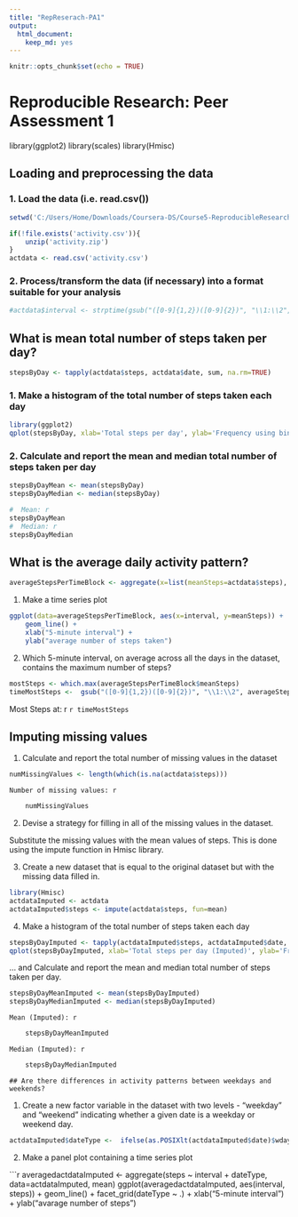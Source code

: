 ---
title: "RepReserach-PA1"
output: 
  html_document: 
    keep_md: yes
---

```{r setup, include=FALSE}
knitr::opts_chunk$set(echo = TRUE)
```

# Reproducible Research: Peer Assessment 1

library(ggplot2)
library(scales)
library(Hmisc)

## Loading and preprocessing the data
### 1. Load the data (i.e. read.csv())

```{r load data, echo=TRUE}
setwd('C:/Users/Home/Downloads/Coursera-DS/Course5-ReproducibleResearch/Lesson2')

if(!file.exists('activity.csv')){
    unzip('activity.zip')
}
actdata <- read.csv('activity.csv')
```

### 2. Process/transform the data (if necessary) into a format suitable for your analysis

```{r optional transform, echo=TRUE}
#actdata$interval <- strptime(gsub("([0-9]{1,2})([0-9]{2})", "\\1:\\2", actdata$interval), format='%H:%M')
```

## What is mean total number of steps taken per day?


```{r steps, echo=TRUE}
stepsByDay <- tapply(actdata$steps, actdata$date, sum, na.rm=TRUE)
```

### 1. Make a histogram of the total number of steps taken each day

```{r plotsteps, echo=TRUE}
library(ggplot2)
qplot(stepsByDay, xlab='Total steps per day', ylab='Frequency using binwith 500', binwidth=500)
```

### 2. Calculate and report the mean and median total number of steps taken per day

```{r mean median, echo=TRUE}
stepsByDayMean <- mean(stepsByDay)
stepsByDayMedian <- median(stepsByDay)

#  Mean: r 
stepsByDayMean
#  Median: r 
stepsByDayMedian
```

## What is the average daily activity pattern?

```{r meansteps, echo=TRUE}
averageStepsPerTimeBlock <- aggregate(x=list(meanSteps=actdata$steps), by=list(interval=actdata$interval), FUN=mean, na.rm=TRUE)
```

1. Make a time series plot

```{r meansteps plot, echo=TRUE}
ggplot(data=averageStepsPerTimeBlock, aes(x=interval, y=meanSteps)) +
    geom_line() +
    xlab("5-minute interval") +
    ylab("average number of steps taken") 
```

2. Which 5-minute interval, on average across all the days in the dataset, contains the maximum number of steps?

```{r max steps, echo=TRUE}
mostSteps <- which.max(averageStepsPerTimeBlock$meanSteps)
timeMostSteps <-  gsub("([0-9]{1,2})([0-9]{2})", "\\1:\\2", averageStepsPerTimeBlock[mostSteps,'interval'])
```
Most Steps at: r 
 ```{r moststeps, echo=TRUE}
timeMostSteps
```

## Imputing missing values
1. Calculate and report the total number of missing values in the dataset

```{r missing values, echo=TRUE}
numMissingValues <- length(which(is.na(actdata$steps)))
```
    Number of missing values: r 

```{r report no. of missing values, echo=TRUE}    
    numMissingValues
```

2. Devise a strategy for filling in all of the missing values in the dataset.

Substitute the missing values with the mean values of steps. This is done using
the impute function in Hmisc library.

3. Create a new dataset that is equal to the original dataset but with the missing data filled in.


```{r impute missing values, echo=TRUE} 
library(Hmisc)
actdataImputed <- actdata
actdataImputed$steps <- impute(actdata$steps, fun=mean)
```

4. Make a histogram of the total number of steps taken each day

```{r histogram for missing values, echo=TRUE} 
stepsByDayImputed <- tapply(actdataImputed$steps, actdataImputed$date, sum)
qplot(stepsByDayImputed, xlab='Total steps per day (Imputed)', ylab='Frequency using binwith 500', binwidth=500)
```

... and Calculate and report the mean and median total number of steps taken per day.

```{r mean median imputed, echo=TRUE} 
stepsByDayMeanImputed <- mean(stepsByDayImputed)
stepsByDayMedianImputed <- median(stepsByDayImputed)
```
    Mean (Imputed): r 
```{r print imputed mean, echo=TRUE} 
    stepsByDayMeanImputed
```

    Median (Imputed): r 
```{r print imputed median, echo=TRUE}     
    stepsByDayMedianImputed
```

    ## Are there differences in activity patterns between weekdays and weekends?
1. Create a new factor variable in the dataset with two levels - "weekday" and "weekend" indicating whether a given date is a weekday or weekend day.

```{r date type, echo=TRUE} 
actdataImputed$dateType <-  ifelse(as.POSIXlt(actdataImputed$date)$wday %in% c(0,6), 'weekend', 'weekday')
```

2. Make a panel plot containing a time series plot

```{r time series panel plot, echo=TRUE} 
averagedactdataImputed <- aggregate(steps ~ interval + dateType, data=actdataImputed, mean)
ggplot(averagedactdataImputed, aes(interval, steps)) + 
    geom_line() + 
    facet_grid(dateType ~ .) +
    xlab("5-minute interval") + 
    ylab("avarage number of steps")


